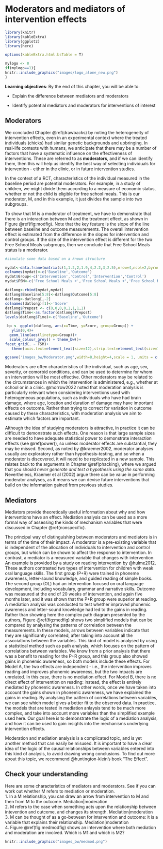 # Moderators and mediators of intervention effects {#mediators}

```r
library(knitr)
library(kableExtra)
library(ggplot2)
library(here)

options(kableExtra.html.bsTable = T)
```

```r
mylogo <- 0
if(mylogo==1){
knitr::include_graphics("images/logo_alone_new.png")
}
```

**Learning objectives**: By the end of this chapter, you will be able to:

-   Explain the difference between mediators and moderators

-   Identify potential mediators and moderators for interventions of interest

## Moderators

We concluded Chapter \@ref(drawbacks) by noting the heterogeneity of intervention effects, even in an experimental context where the treated individuals (chicks) had similar genetic backgrounds and upbringing. In real-life contexts with humans, we anticipate that there may be a number of factors that have a systematic influence on the effectiveness of interventions. These are referred to as **moderators**, and if we can identify them, then this will help us identify the best way of selecting individuals for intervention - either in the clinic, or in future intervention studies.

In the context of a RCT, characteristics of the individual measured in the baseline period are potential moderators. For example, in a study of children, we might divide them according to a measure of economic status, whether or not the child is eligible for free school meals. This is our moderator, M, and in this example, it just divides the sample into two subgroups.

To show that M is a moderator of treatment, we have to demonstrate that there is an interaction between M and the treatment effect, as shown in Figure \@ref(fig:modfig). Note that the key feature is the slope of the line between baseline and outcome measurements. The overall intervention effect is estimated from the difference in the slopes for intervention and control groups. If the size of the intervention effect is different for the two Free School Meals subgroups, then we conclude that Free School Meals status is a moderator.

```r
#simulate some data based on a known structure

mydat<-data.frame(matrix(c(1,1.2,2,1.9,4,2.2,3,2.5),nrow=4,ncol=2,byrow=F))
colnames(mydat)<-c('Baseline','Outcome')
mydat$Group<-c('Intervention','Control','Intervention','Control')
mydat$FSM<-c('Free School Meals +','Free School Meals +','Free School Meals -','Free School Meals -')

datlong<-rbind(mydat,mydat)
datlong$Baseline[5:8]<-datlong$Outcome[5:8]
datlong<-datlong[,-2]
colnames(datlong)[1]<-'Score'
datlong$Prepost <- c(0,0,0,0,1,1,1,1)
datlong$Time<-as.factor(datlong$Prepost)
levels(datlong$Time)<-c('Baseline','Outcome')

 bp <- ggplot(datlong, aes(x=Time, y=Score, group=Group)) + 
   ylim(0,4)+
  geom_line(aes(linetype=Group))+
  scale_colour_grey() + theme_bw()+
facet_grid(. ~ FSM)+
   theme(axis.text=element_text(size=12),strip.text=element_text(size=14))

ggsave('images_bw/Moderator.png',width=8,height=4,scale = 1, units = c("in"), dpi = 300)

```

\begin{center}
```r
knitr::include_graphics("images_bw/Moderator.png")

```
\end{center}

Moderators are often characteristics of the individual, such as age, sex, severity, or comorbid conditions, and can be used to determine for whom an intervention will be most effective. Other moderators may be related to the circumstances in which the intervention is administered, e.g., whether at school or in a clinic. @morrow2022 noted that moderation analysis is particularly relevant when considering interventions used with heterogeneous populations, such as individuals who have had brain damage, where age, location and duration of damage may have important effects on outcome. Rather than trying to correct for variation in outcome caused by these characteristics, with moderation analysis we aim to estimate which factors are important.

Although the idea of studying moderators is attractive, in practice it can be difficult to demonstrate such effects. One reason is that large sample sizes are needed to have adequate statistical power to demonstrate interaction effects (see \@ref(power)), so unless moderator effects are substantial, they may be missed. Second, as noted by @kraemer2002, moderator analyses usually are exploratory rather than hypothesis-testing, and so when a moderator is discovered, it will need to be replicated in a new sample. This relates back to the arguments in Chapter \@ref(phacking), where we argued that you should *never generate and test a hypothesis using the same data*. Nevertheless, Kraemer et al (2002) argue there can be value in performing moderator analyses, as it means we can devise future interventions that build on the information gained from previous studies.

## Mediators

Mediators provide theoretically useful information about why and how interventions have an effect. Mediation analysis can be used as a more formal way of assessing the kinds of mechanism variables that were discussed in Chapter \@ref(nonspecific). 

The principal way of distinguishing between moderators and mediators is in terms of the time of their impact. A moderator is a pre-existing variable that is independent of the allocation of individuals to intervention and control groups, but which can be shown to affect the response to intervention. In contrast, a mediator is a measured variable that changes with intervention. An example is provided by a study on reading intervention by @hulme2012. These authors contrasted two types of intervention for children with weak oral language skills. The first group (P+R) were trained in phoneme awareness, letter-sound knowledge, and guided reading of simple books. The second group (OL) had an intervention focused on oral language development, including vocabulary, grammar and narrative skills. Outcome was measured at the end of 20 weeks of intervention, and again five months later, and it was shown that the P+R group were superior at reading. A mediation analysis was conducted to test whether improved phonemic awareness and letter-sound knowledge had led to the gains in reading. Rather than showing here the complex path diagram presented by the authors, Figure \@ref(fig:medfig) shows two simplified models that can be compared by analysing the patterns of correlation between the measurements. In these models, arrows between variables indicate that they are significantly correlated, after taking into account all the associations between the variables. This kind of model is analysed by using a statistical method such as path analysis, which focuses on the pattern of correlations between variables. We know from a prior analysis that there was a benefit to reading for the P+R group, and this group also showed gains in phonemic awareness, so both models include these effects. For Model A, the two effects are independent - i.e., the intervention improves reading and improves phonemic awareness, but the two impacts are unrelated. In this case, there is no mediation effect. For Model B, there is no direct effect of intervention on reading: instead, the effect is entirely mediated by phonemic awareness. In other words, once we have taken into account the gains shown in phonemic awareness, we have explained the gains in reading. By analysing the pattern of correlations between variables, we can see which model gives a better fit to the observed data. In practice, the models that are tested in mediation anlaysis tend to be much more complex, and take into account more variables than the simplified example used here. Our goal here is to demonstrate the logic of a mediation analysis, and how it can be used to gain insights into the mechanisms underlying intervention effects.

\begin{center}
```r
knitr::include_graphics("images_bw/mediation_diagram.png")

```
\end{center}

Moderation and mediation analysis is a complicated topic, and is yet another method that can easily be misused. It is important to have a clear idea of the logic of the causal relationships between variables entered into this kind of analysis, to avoid drawing wrong conclusions. To find out more about this topic, we recommend @huntington-klein's book "The Effect". 

## Check your understanding

Here are some characteristics of mediators and moderators. See if you can work out whether M refers to mediation or moderation.\
1. In a M relationship, you can draw an arrow from intervention to M and then from M to the outcome. Mediation\|moderation\
2. M refers to the case when something acts upon the relationship between intevention and outcome, and changes its strength. Mediation\|moderation\
3. M can be thought of as a go-between for intervention and outcome: it is a variable that explains their relationship. Mediation\|moderation\
4. Figure \@ref(fig:medmodfig) shows an intervention where both mediation and moderation are involved. Which is M1 and which is M2?

```r
knitr::include_graphics("images_bw/medmod.png")

```
